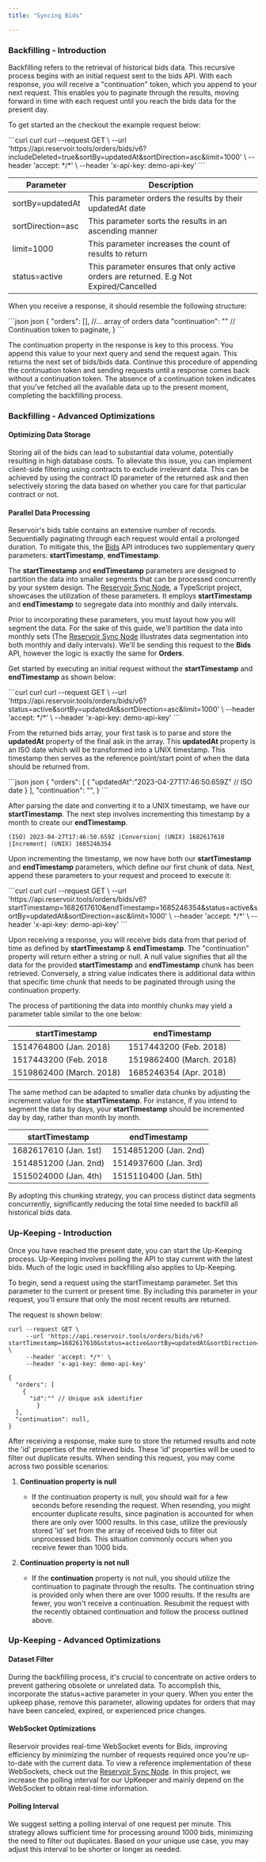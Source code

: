 ```yaml
---
title: "Syncing Bids"

---
```


### Backfilling - Introduction

Backfilling refers to the retrieval of historical bids data. This recursive process begins with an initial request sent to the bids API. With each response, you will receive a "continuation" token, which you append to your next request. This enables you to paginate through the results, moving forward in time with each request until you reach the bids data for the present day.

To get started an the checkout the example request below:

<CodeGroup>
  ```curl curl
  curl --request GET \
       --url 'https://api.reservoir.tools/orders/bids/v6?includeDeleted=true&sortBy=updatedAt&sortDirection=asc&limit=1000' \
       --header 'accept: */*' \
       --header 'x-api-key: demo-api-key'
  ```
</CodeGroup>

| Parameter         | Description                                                                            |
| ----------------- | -------------------------------------------------------------------------------------- |
| sortBy=updatedAt  | This parameter orders the results by their updatedAt date                              |
| sortDirection=asc | This parameter sorts the results in an ascending manner                                |
| limit=1000        | This parameter increases the count of results to return                                |
| status=active     | This parameter ensures that only active orders are returned. E.g Not Expired/Cancelled |

When you receive a response, it should resemble the following structure:

<CodeGroup>
  ```json json
  {
    "orders": [], //... array of orders data 
    "continuation": "" // Continuation token to paginate,
  }
  ```
</CodeGroup>

The continuation property in the response is key to this process. You append this value to your next query and send the request again. This returns the next set of bids/bids data. Continue this procedure of appending the continuation token and sending requests until a response comes back without a continuation token. The absence of a continuation token indicates that you've fetched all the available data up to the present moment, completing the backfilling process.

### Backfilling - Advanced Optimizations

#### Optimizing Data Storage

Storing all of the bids can lead to substantial data volume, potentially resulting in high database costs. To alleviate this issue, you can implement client-side filtering using contracts to exclude irrelevant data. This can be achieved by using the contract ID parameter of the returned ask and then selectively storing the data based on whether you care for that particular contract or not.

#### Parallel Data Processing

Reservoir's bids table contains an extensive number of records. Sequentially paginating through each request would entail a prolonged duration. To mitigate this, the [Bids](/reference/getordersbidsv5) API introduces two supplementary query parameters: **startTimestamp**, **endTimestamp**.

The **startTimestamp** and **endTimestamp** parameters are designed to partition the data into smaller segments that can be processed concurrently by your system design. The [Reservoir Sync Node](https://github.com/reservoirprotocol/reservoir-sync-node), a TypeScript project, showcases the utilization of these parameters. It employs **startTimestamp** and **endTimestamp** to segregate data into monthly and daily intervals.

Prior to incorporating these parameters, you must layout how you will segment the data. For the sake of this guide, we'll partition the data into monthly sets (The [Reservoir Sync Node](https://github.com/reservoirprotocol/reservoir-sync-node) illustrates data segmentation into both monthly and daily intervals). We'll be sending this request to the **Bids** API, however the logic is exactly the same for **Orders**.

Get started by executing an initial request without the **startTimestamp** and **endTimestamp** as shown below:

<CodeGroup>
  ```curl curl
  curl --request GET \
       --url 'https://api.reservoir.tools/orders/bids/v6?status=active&sortBy=updatedAt&sortDirection=asc&limit=1000' \
       --header 'accept: */*' \
       --header 'x-api-key: demo-api-key'
  ```
</CodeGroup>

From the returned bids array, your first task is to parse and store the **updatedAt** property of the final ask in the array. This **updatedAt** property is an ISO date which will be transformed into a UNIX timestamp. This timestamp then serves as the reference point/start point of when the data should be returned from.

<CodeGroup>
  ```json json
  {
    "orders": [
      {
        "updatedAt":"2023-04-27T17:46:50.659Z" // ISO date
  		}
    ], 
    "continuation": "",
  }
  ```
</CodeGroup>

After parsing the date and converting it to a UNIX timestamp, we have our **startTimestamp**. The next step involves incrementing this timestamp by a month to create our **endTimestamp**.

```
(ISO) 2023-04-27T17:46:50.659Z |Conversion| (UNIX) 1682617610 |Increment| (UNIX) 1685246354
```

Upon incrementing the timestamp, we now have both our **startTimestamp** and **endTimestamp** parameters, which define our first chunk of data. Next, append these parameters to your request and proceed to execute it:

<CodeGroup>
  ```curl curl
  curl --request GET \
       --url 'https://api.reservoir.tools/orders/bids/v6?startTimestamp=1682617610&endTimestamp=1685246354&status=active&sortBy=updatedAt&sortDirection=asc&limit=1000' \
       --header 'accept: */*' \
       --header 'x-api-key: demo-api-key'
  ```
</CodeGroup>

Upon receiving a response, you will receive bids data from that period of time as defined by **startTimestamp** & **endTimestamp**. The "continuation" property will return either a string or null. A null value signifies that all the data for the provided **startTimestamp** and **endTimestamp** chunk has been retrieved. Conversely, a string value indicates there is additional data within that specific time chunk that needs to be paginated through using the continuation property.

The process of partitioning the data into monthly chunks may yield a parameter table similar to the one below:

| startTimestamp           | endTimestamp             |
| ------------------------ | ------------------------ |
| 1514764800 (Jan. 2018)   | 1517443200 (Feb. 2018)   |
| 1517443200 (Feb. 2018    | 1519862400 (March. 2018) |
| 1519862400 (March. 2018) | 1685246354 (Apr. 2018)   |

The same method can be adapted to smaller data chunks by adjusting the increment value for the **startTimestamp**. For instance, if you intend to segment the data by days, your **startTimestamp** should be incremented day by day, rather than month by month.

| startTimestamp        | endTimestamp          |
| --------------------- | --------------------- |
| 1682617610 (Jan. 1st) | 1514851200 (Jan. 2nd) |
| 1514851200 (Jan. 2nd) | 1514937600 (Jan. 3rd) |
| 1515024000 (Jan. 4th) | 1515110400 (Jan. 5th) |

By adopting this chunking strategy, you can process distinct data segments concurrently, significantly reducing the total time needed to backfill all historical bids data.

### Up-Keeping - Introduction

Once you have reached the present date, you can start the Up-Keeping process. Up-Keeping involves polling the API to stay current with the latest bids. Much of the logic used in backfilling also applies to Up-Keeping.

To begin, send a request using the startTimestamp parameter. Set this parameter to the current or present time. By including this parameter in your request, you'll ensure that only the most recent results are returned.

The request is shown below:

```
curl --request GET \
     --url 'https://api.reservoir.tools/orders/bids/v6?startTimestamp=1682617610&status=active&sortBy=updatedAt&sortDirection=asc&limit=1000' \
     --header 'accept: */*' \
     --header 'x-api-key: demo-api-key'
```

```
{
  "orders": [
    {
      "id":"" // Unique ask identifier
		}
  ], 
  "continuation": null,
}
```

After receiving a response, make sure to store the returned results and note the 'id' properties of the retrieved bids. These 'id' properties will be used to filter out duplicate results. When sending this request, you may come across two possible scenarios:

1. **Continuation property is null**

   * If the continuation property is null, you should wait for a few seconds before resending the request. When resending, you might encounter duplicate results, since pagination is accounted for when there are only over 1000 results. In this case, utilize the previously stored 'id' set from the array of received bids to filter out unprocessed bids. This situation commonly occurs when you receive fewer than 1000 bids.

2. **Continuation property is not null**

   * If the **continuation** property is not null, you should utilize the continuation to paginate through the results. The continuation string is provided only when there are over 1000 results. If the results are fewer, you won't receive a continuation. Resubmit the request with the recently obtained continuation and follow the process outlined above.

### Up-Keeping - Advanced Optimizations

#### Dataset Filter

During the backfilling process, it's crucial to concentrate on active orders to prevent gathering obsolete or unrelated data. To accomplish this, incorporate the status=active parameter in your query. When you enter the upkeep phase, remove this parameter, allowing updates for orders that may have been canceled, expired, or experienced price changes.

#### WebSocket Optimizations

Reservoir provides real-time WebSocket events for Bids, improving efficiency by minimizing the number of requests required once you're up-to-date with the current data. To view a reference implementation of these WebSockets, check out the [Reservoir Sync Node](https://github.com/reservoirprotocol/reservoir-sync-node). In this project, we increase the polling interval for our UpKeeper and mainly depend on the WebSocket to obtain real-time information.

#### Polling Interval

We suggest setting a polling interval of one request per minute. This strategy allows sufficient time for processing around 1000 bids, minimizing the need to filter out duplicates. Based on your unique use case, you may adjust this interval to be shorter or longer as needed.

